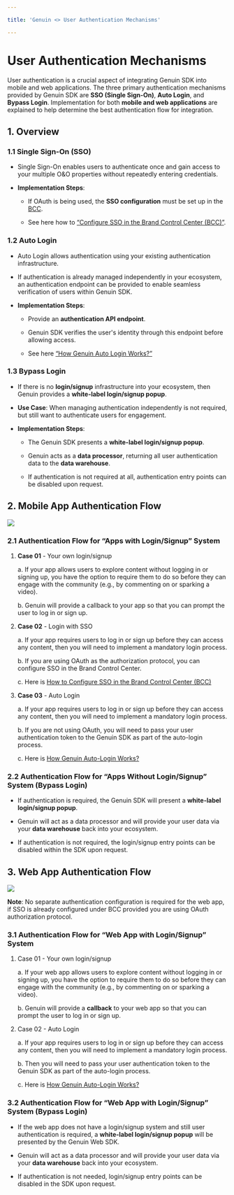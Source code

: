 ```yaml
---

title: 'Genuin <> User Authentication Mechanisms'

---
```


# User Authentication Mechanisms

User authentication is a crucial aspect of integrating Genuin SDK into mobile and web applications. The three primary authentication mechanisms provided by Genuin SDK are **SSO (Single Sign-On)**, **Auto Login**, and **Bypass Login**. Implementation for both **mobile and web applications** are explained to help determine the best authentication flow for integration.

  

## 1. Overview

### 1.1 Single Sign-On (SSO)

-   Single Sign-On enables users to authenticate once and gain access to your multiple O&O properties without repeatedly entering credentials.
    
-   **Implementation Steps**:
    
    -   If OAuth is being used, the **SSO configuration** must be set up in the [BCC](http://brands.begenuin.com).
    
    -   See here how to [“Configure SSO in the Brand Control Center (BCC)”](https://resources.begenuin.com/developers/configuring_sso_in_brand_control_center).
    

### 1.2 Auto Login

-   Auto Login allows authentication using your existing authentication infrastructure.
    
-   If authentication is already managed independently in your ecosystem, an authentication endpoint can be provided to enable seamless verification of users within Genuin SDK.
    
-   **Implementation Steps**:
    

    -   Provide an **authentication API endpoint**.
    
    -   Genuin SDK verifies the user's identity through this endpoint before allowing access.
    
    -   See here [“How Genuin Auto Login Works?”](https://resources.begenuin.com/developers/genuin_auto_login)
    

### 1.3 Bypass Login

-   If there is no **login/signup** infrastructure into your ecosystem, then Genuin provides a **white-label login/signup popup**.
    
-   **Use Case**: When managing authentication independently is not required, but still want to authenticate users for engagement.
    
-   **Implementation Steps**:
    

    -   The Genuin SDK presents a **white-label login/signup popup**.
    
    -   Genuin acts as a **data processor**, returning all user authentication data to the **data warehouse**.
    
    -   If authentication is not required at all, authentication entry points can be disabled upon request.
    

  

## 2. Mobile App Authentication Flow

  

![](https://lh7-rt.googleusercontent.com/docsz/AD_4nXcE7iMdAbra9uzO0r7GeJr0OO6eYci46fRPv-93Kk2oj5jRv2z4ZP8k0AUuQO0UFRnhbQY4SfytIaJicIsQLEQlXKPxaPodFCHc0iSjXOlNd1yaWO3CIYsBOLisn9JDNHOhatPT?key=owG3Vt0uKk6H2jhe8HJdkG1k)

### 2.1 Authentication Flow for “Apps with Login/Signup” System

  

1.  **Case 01** - Your own login/signup
    

    a.  If your app allows users to explore content without logging in or signing up, you have the option to require them to do so before they can engage with the community (e.g., by commenting on or sparking a video).
    
    b.  Genuin will provide a callback to your app so that you can prompt the user to log in or sign up.
    

2.  **Case 02** - Login with SSO
    

    a.  If your app requires users to log in or sign up before they can access any content, then you will need to implement a mandatory login process.
    
    b.  If you are using OAuth as the authorization protocol, you can configure SSO in the Brand Control Center.
    
    c.  Here is [How to Configure SSO in the Brand Control Center (BCC)](https://resources.begenuin.com/developers/configuring_sso_in_brand_control_center)
    

3.  **Case 03** - Auto Login
    

    a.  If your app requires users to log in or sign up before they can access any content, then you will need to implement a mandatory login process.
    
    b.  If you are not using OAuth, you will need to pass your user authentication token to the Genuin SDK as part of the auto-login process.
    
    c.  Here is [How Genuin Auto-Login Works?](https://resources.begenuin.com/developers/genuin_auto_login)
    

### 2.2 Authentication Flow for “Apps Without Login/Signup” System (Bypass Login)

-   If authentication is required, the Genuin SDK will present a **white-label login/signup popup**.
    
-   Genuin will act as a data processor and will provide your user data via your **data warehouse** back into your ecosystem.
    
-   If authentication is not required, the login/signup entry points can be disabled within the SDK upon request.
    

  

## 3. Web App Authentication Flow

  

![](https://lh7-rt.googleusercontent.com/docsz/AD_4nXdAZdRLSzJWfqSPJGqyrDKeRp0qu5z1Q2xp091aqzCnn864HebUDn6hwMlFrDYR5RcuhMR2vNLhISMch5PYlrtg3-gWmjAo1_e_ybhO6ht4jXaSTYK2ISRL2Jd92cHRJdpgYxhqYw?key=owG3Vt0uKk6H2jhe8HJdkG1k)

<Note>

**Note**: No separate authentication configuration is required for the web app, if SSO is already configured under BCC provided you are using OAuth authorization protocol.

</Note>

  

### 3.1 Authentication Flow for “Web App with Login/Signup” System

  

1.  Case 01 - Your own login/signup
    

    a.  If your web app allows users to explore content without logging in or signing up, you have the option to require them to do so before they can engage with the community (e.g., by commenting on or sparking a video).
    
    b.  Genuin will provide a **callback** to your web app so that you can prompt the user to log in or sign up.
    

2.  Case 02 - Auto Login
    

    a.  If your app requires users to log in or sign up before they can access any content, then you will need to implement a mandatory login process.
    
    b.  Then you will need to pass your user authentication token to the Genuin SDK as part of the auto-login process.
    
    c.  Here is [How Genuin Auto-Login Works?](https://resources.begenuin.com/developers/genuin_auto_login)
    

### 3.2 Authentication Flow for “Web App with Login/Signup” System (Bypass Login)

-   If the web app does not have a login/signup system and still user authentication is required, a **white-label login/signup popup** will be presented by the Genuin Web SDK.
    
-   Genuin will act as a data processor and will provide your user data via your **data warehouse** back into your ecosystem.
    
-   If authentication is not needed, login/signup entry points can be disabled in the SDK upon request.
